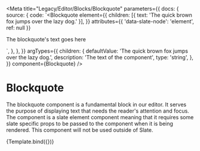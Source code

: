 
<Meta
  title="Legacy/Editor/Blocks/Blockquote"
  parameters={{
    docs: {
      source: {
        code: `<Blockquote
  element={{
    children: [{ text: 'The quick brown fox jumps over the lazy dog.' }],
  }}
  attributes={{ 'data-slate-node': 'element', ref: null }}
>
  The blockquote's text goes here
</Blockquote>`,
      },
    },
  }}
  argTypes={{
    children: {
      defaultValue: 'The quick brown fox jumps over the lazy dog.',
      description: 'The text of the component',
      type: 'string',
    },
  }}
  component={Blockquote}
/>

# Blockquote

The blockquote component is a fundamental block in our editor. It serves the purpose of displaying text that needs the reader's attention and focus.
The component is a slate element component meaning that it requires some slate specific props to be passed to the component when it is being rendered.
This component will not be used outside of Slate.


<Canvas>
  <Story name="Blockquote">{Template.bind({})}</Story>
</Canvas>

<Props story="Blockquote" />
